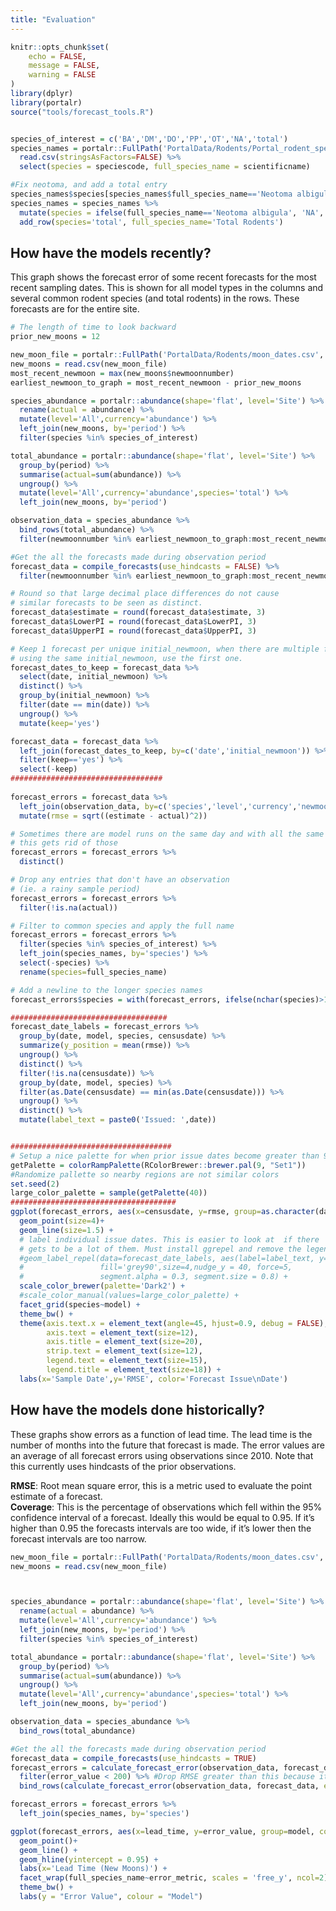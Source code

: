 ```yaml
---
title: "Evaluation"
---
```

  
```r
knitr::opts_chunk$set(
	echo = FALSE,
	message = FALSE,
	warning = FALSE
)
library(dplyr)
library(portalr)
source("tools/forecast_tools.R")


species_of_interest = c('BA','DM','DO','PP','OT','NA','total')
species_names = portalr::FullPath('PortalData/Rodents/Portal_rodent_species.csv', '~') %>%
  read.csv(stringsAsFactors=FALSE) %>%
  select(species = speciescode, full_species_name = scientificname)

#Fix neotoma, and add a total entry
species_names$species[species_names$full_species_name=='Neotoma albigula'] <- "NA"
species_names = species_names %>%
  mutate(species = ifelse(full_species_name=='Neotoma albigula', 'NA', species)) %>%
  add_row(species='total', full_species_name='Total Rodents')

```

## How have the models recently?

This graph shows the forecast error of some recent forecasts for the most recent sampling dates. This is shown for all model types in the columns and several common rodent species (and total rodents) in the rows. These forecasts are for the entire site. 
```r
# The length of time to look backward
prior_new_moons = 12

new_moon_file = portalr::FullPath('PortalData/Rodents/moon_dates.csv', '~')
new_moons = read.csv(new_moon_file)
most_recent_newmoon = max(new_moons$newmoonnumber)
earliest_newmoon_to_graph = most_recent_newmoon - prior_new_moons

species_abundance = portalr::abundance(shape='flat', level='Site') %>%
  rename(actual = abundance) %>%
  mutate(level='All',currency='abundance') %>%
  left_join(new_moons, by='period') %>%
  filter(species %in% species_of_interest)

total_abundance = portalr::abundance(shape='flat', level='Site') %>%
  group_by(period) %>%
  summarise(actual=sum(abundance)) %>%
  ungroup() %>%
  mutate(level='All',currency='abundance',species='total') %>%
  left_join(new_moons, by='period')

observation_data = species_abundance %>%
  bind_rows(total_abundance) %>% 
  filter(newmoonnumber %in% earliest_newmoon_to_graph:most_recent_newmoon)

#Get the all the forecasts made during observation period
forecast_data = compile_forecasts(use_hindcasts = FALSE) %>%
  filter(newmoonnumber %in% earliest_newmoon_to_graph:most_recent_newmoon)

# Round so that large decimal place differences do not cause
# similar forecasts to be seen as distinct. 
forecast_data$estimate = round(forecast_data$estimate, 3)
forecast_data$LowerPI = round(forecast_data$LowerPI, 3)
forecast_data$UpperPI = round(forecast_data$UpperPI, 3)

# Keep 1 forecast per unique initial_newmoon, when there are multiple forecasts
# using the same initial_newmoon, use the first one.
forecast_dates_to_keep = forecast_data %>%
  select(date, initial_newmoon) %>%
  distinct() %>%
  group_by(initial_newmoon) %>%
  filter(date == min(date)) %>%
  ungroup() %>%
  mutate(keep='yes') 

forecast_data = forecast_data %>%
  left_join(forecast_dates_to_keep, by=c('date','initial_newmoon')) %>%
  filter(keep=='yes') %>%
  select(-keep)
##################################
  
forecast_errors = forecast_data %>%
  left_join(observation_data, by=c('species','level','currency','newmoonnumber')) %>% 
  mutate(rmse = sqrt((estimate - actual)^2))

# Sometimes there are model runs on the same day and with all the same info,
# this gets rid of those
forecast_errors = forecast_errors %>%
  distinct()

# Drop any entries that don't have an observation
# (ie. a rainy sample period)
forecast_errors = forecast_errors %>%
  filter(!is.na(actual))

# Filter to common species and apply the full name
forecast_errors = forecast_errors %>%
  filter(species %in% species_of_interest) %>%
  left_join(species_names, by='species') %>%
  select(-species) %>%
  rename(species=full_species_name)

# Add a newline to the longer species names
forecast_errors$species = with(forecast_errors, ifelse(nchar(species)>15, stringr::str_replace(species,' ','\n'), species))

###################################
forecast_date_labels = forecast_errors %>%
  group_by(date, model, species, censusdate) %>%
  summarize(y_position = mean(rmse)) %>%
  ungroup() %>%
  distinct() %>%
  filter(!is.na(censusdate)) %>%
  group_by(date, model, species) %>%
  filter(as.Date(censusdate) == min(as.Date(censusdate))) %>%
  ungroup() %>%
  distinct() %>%
  mutate(label_text = paste0('Issued: ',date))


####################################
# Setup a nice palette for when prior issue dates become greater than 9
getPalette = colorRampPalette(RColorBrewer::brewer.pal(9, "Set1"))
#Randomize pallette so nearby regions are not similar colors
set.seed(2)
large_color_palette = sample(getPalette(40))
#####################################
ggplot(forecast_errors, aes(x=censusdate, y=rmse, group=as.character(date), color=as.character(date))) +
  geom_point(size=4)+
  geom_line(size=1.5) +
  # label individual issue dates. This is easier to look at  if there 
  # gets to be a lot of them. Must install ggrepel and remove the legend if this is turned on.
  #geom_label_repel(data=forecast_date_labels, aes(label=label_text, y=y_position),
  #                 fill='grey90',size=4,nudge_y = 40, force=5,
  #                 segment.alpha = 0.3, segment.size = 0.8) +
  scale_color_brewer(palette='Dark2') +
  #scale_color_manual(values=large_color_palette) +
  facet_grid(species~model) + 
  theme_bw() +
  theme(axis.text.x = element_text(angle=45, hjust=0.9, debug = FALSE),
        axis.text = element_text(size=12),
        axis.title = element_text(size=20),
        strip.text = element_text(size=12),
        legend.text = element_text(size=15),
        legend.title = element_text(size=18)) +
  labs(x='Sample Date',y='RMSE', color='Forecast Issue\nDate')

```



## How have the models done  historically?

These graphs show errors as a function of lead time. The lead time is the number of months into the future that forecast is made. The error values are an average of all forecast errors using observations since 2010. Note that this currently uses hindcasts of the prior observations.  

**RMSE**: Root mean square error, this is a metric used to evaluate the point estimate of a forecast.  
**Coverage**: This is the percentage of observations which fell within the 95% confidence interval of a forecast. Ideally this would be equal to 0.95. If it's higher than 0.95 the forecasts intervals are too wide, if it's lower then the forecast intervals are too narrow.


```r

new_moon_file = portalr::FullPath('PortalData/Rodents/moon_dates.csv', '~')
new_moons = read.csv(new_moon_file)



species_abundance = portalr::abundance(shape='flat', level='Site') %>%
  rename(actual = abundance) %>%
  mutate(level='All',currency='abundance') %>%
  left_join(new_moons, by='period') %>%
  filter(species %in% species_of_interest)

total_abundance = portalr::abundance(shape='flat', level='Site') %>%
  group_by(period) %>%
  summarise(actual=sum(abundance)) %>%
  ungroup() %>%
  mutate(level='All',currency='abundance',species='total') %>%
  left_join(new_moons, by='period')

observation_data = species_abundance %>%
  bind_rows(total_abundance)

#Get the all the forecasts made during observation period
forecast_data = compile_forecasts(use_hindcasts = TRUE)
forecast_errors = calculate_forecast_error(observation_data, forecast_data, error_metric = 'RMSE') %>%
  filter(error_value < 200) %>% #Drop RMSE greater than this because it throws off all the graphs
  bind_rows(calculate_forecast_error(observation_data, forecast_data, error_metric = 'coverage'))

forecast_errors = forecast_errors %>%
  left_join(species_names, by='species')

ggplot(forecast_errors, aes(x=lead_time, y=error_value, group=model, color=model)) +
  geom_point()+
  geom_line() +
  geom_hline(yintercept = 0.95) +
  labs(x='Lead Time (New Moons)') +
  facet_wrap(full_species_name~error_metric, scales = 'free_y', ncol=2) + 
  theme_bw() +
  labs(y = "Error Value", colour = "Model")


```
